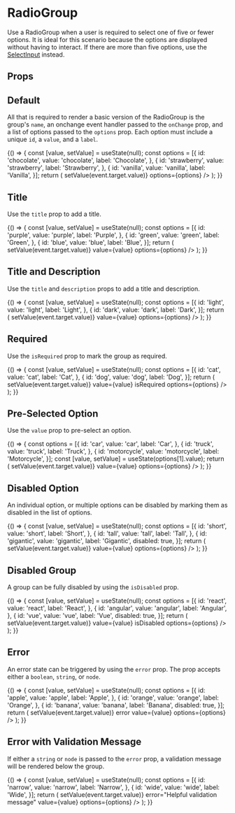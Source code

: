 
<Meta
  title="Components/Form Inputs/CheckboxInput"
  component={CheckboxInput}
  decorators={[withA11y]}
/>

# RadioGroup

Use a RadioGroup when a user is required to select one of five or fewer options. It is ideal for this scenario because the options are displayed without having to interact. If there are more than five options, use the [SelectInput](?path=/docs/components-form-inputs-selectinput--all) instead.

## Props

<Props of={RadioGroup} />

## Default

All that is required to render a basic version of the RadioGroup is the group's `name`, an onchange event handler passed to the `onChange` prop, and a list of options passed to the `options` prop. Each option must include a unique `id`, a `value`, and a `label`.

<Preview isExpanded>
  <Story name="Default">
    {() => {
      const [value, setValue] = useState(null);
      const options = [{
        id: 'chocolate',
        value: 'chocolate',
        label: 'Chocolate',
      },
      {
        id: 'strawberry',
        value: 'strawberry',
        label: 'Strawberry',
      },
      {
        id: 'vanilla',
        value: 'vanilla',
        label: 'Vanilla',
      }];
      return (
        <RadioGroup
          name="noTitleOrDescription"
          value={value}
          onChange={event => setValue(event.target.value)}
          options={options}
        />
      );
    }}
  </Story>
</Preview>

## Title

Use the `title` prop to add a title.

<Preview>
  <Story name="Title">
    {() => {
      const [value, setValue] = useState(null);
      const options = [{
        id: 'purple',
        value: 'purple',
        label: 'Purple',
      },
      {
        id: 'green',
        value: 'green',
        label: 'Green',
      },
      {
        id: 'blue',
        value: 'blue',
        label: 'Blue',
      }];
      return (
        <RadioGroup
          title="Title"
          name="withTitle"
          onChange={event => setValue(event.target.value)}
          value={value}
          options={options}
        />
      );
    }}
  </Story>
</Preview>

## Title and Description

Use the `title` and `description` props to add a title and description.

<Preview>
  <Story name="Title and Description">
    {() => {
      const [value, setValue] = useState(null);
      const options = [{
        id: 'light',
        value: 'light',
        label: 'Light',
      },
      {
        id: 'dark',
        value: 'dark',
        label: 'Dark',
      }];
      return (
        <RadioGroup
          title="Title"
          description="Description"
          name="withTitleAndDescription"
          onChange={event => setValue(event.target.value)}
          value={value}
          options={options}
        />
      );
    }}
  </Story>
</Preview>

## Required

Use the `isRequired` prop to mark the group as required.

<Preview>
  <Story name="Required">
    {() => {
      const [value, setValue] = useState(null);
      const options = [{
        id: 'cat',
        value: 'cat',
        label: 'Cat',
      },
      {
        id: 'dog',
        value: 'dog',
        label: 'Dog',
      }];
      return (
        <RadioGroup
          title="Title"
          name="required"
          onChange={event => setValue(event.target.value)}
          value={value}
          isRequired
          options={options}
        />
      );
    }}
  </Story>
</Preview>

## Pre-Selected Option

Use the `value` prop to pre-select an option.

<Preview>
  <Story name="Pre-Selected Option">
    {() => {
      const options = [{
        id: 'car',
        value: 'car',
        label: 'Car',
      },
      {
        id: 'truck',
        value: 'truck',
        label: 'Truck',
      },
      {
        id: 'motorcycle',
        value: 'motorcycle',
        label: 'Motorcycle',
      }];
      const [value, setValue] = useState(options[1].value);
      return (
        <RadioGroup
          title="Title"
          name="prevalue"
          onChange={event => setValue(event.target.value)}
          value={value}
          options={options}
        />
      );
    }}
  </Story>
</Preview>

## Disabled Option

An individual option, or multiple options can be disabled by marking them as disabled in the list of options.

<Preview>
  <Story name="Disabled Option">
    {() => {
      const [value, setValue] = useState(null);
      const options = [{
        id: 'short',
        value: 'short',
        label: 'Short',
      },
      {
        id: 'tall',
        value: 'tall',
        label: 'Tall',
      },
      {
        id: 'gigantic',
        value: 'gigantic',
        label: 'Gigantic',
        disabled: true,
      }];
      return (
        <RadioGroup
          title="Title"
          name="disabledOption"
          onChange={event => setValue(event.target.value)}
          value={value}
          options={options}
        />
      );
    }}
  </Story>
</Preview>

## Disabled Group

A group can be fully disabled by using the `isDisabled` prop.

<Preview>
  <Story name="Disabled Group">
    {() => {
      const [value, setValue] = useState(null);
      const options = [{
        id: 'react',
        value: 'react',
        label: 'React',
      },
      {
        id: 'angular',
        value: 'angular',
        label: 'Angular',
      },
      {
        id: 'vue',
        value: 'vue',
        label: 'Vue',
        disabled: true,
      }];
      return (
        <RadioGroup
          title="Title"
          name="disabledGroup"
          onChange={event => setValue(event.target.value)}
          value={value}
          isDisabled
          options={options}
        />
      );
    }}
  </Story>
</Preview>

## Error

An error state can be triggered by using the `error` prop. The prop accepts either a `boolean`, `string`, or `node`.

<Preview>
  <Story name="Error">
    {() => {
      const [value, setValue] = useState(null);
      const options = [{
        id: 'apple',
        value: 'apple',
        label: 'Apple',
      },
      {
        id: 'orange',
        value: 'orange',
        label: 'Orange',
      },
      {
        id: 'banana',
        value: 'banana',
        label: 'Banana',
        disabled: true,
      }];
      return (
        <RadioGroup
          title="Title"
          name="error"
          onChange={event => setValue(event.target.value)}
          error
          value={value}
          options={options}
        />
      );
    }}
  </Story>
</Preview>

## Error with Validation Message

If either a `string` or `node` is passed to the `error` prop, a validation message will be rendered below the group.

<Preview>
  <Story name="Error with Validation Message">
    {() => {
      const [value, setValue] = useState(null);
      const options = [{
        id: 'narrow',
        value: 'narrow',
        label: 'Narrow',
      },
      {
        id: 'wide',
        value: 'wide',
        label: 'Wide',
      }];
      return (
        <RadioGroup
          title="Title"
          name="errorWithMessage"
          onChange={event => setValue(event.target.value)}
          error="Helpful validation message"
          value={value}
          options={options}
        />
      );
    }}
  </Story>
</Preview>



